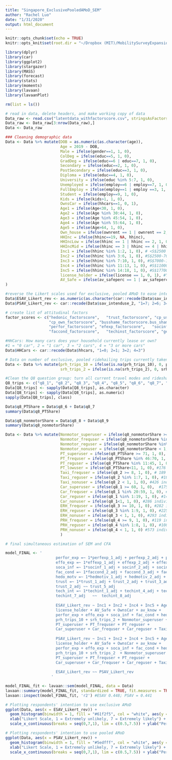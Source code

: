 ```yaml
---
title: "Singapore_ExclusivePooledAMoD_SEM"
author: "Rachel Luo"
date: "1/31/2020"
output: html_document
---
```


```r
knitr::opts_chunk$set(echo = TRUE)
knitr::opts_knit$set(root.dir = "~/Dropbox (MIT)/MobilitySurveyExpansion/Singapore/Data/Data_Exploration/Scripts+Data/")
```

```r
library(dplyr)
library(car) 
library(ggplot2)
library(stargazer)
library(MASS)
library(forecast) 
library(stats)
library(moments)
library(lavaan)
library(lavaanPlot)

rm(list = ls()) 
```

```r
# read in data, delete headers, and make working copy of data
Data_raw <- read.csv("latentdata_withfactorscore.csv", stringsAsFactors=FALSE)
Data_raw <- Data_raw[3:nrow(Data_raw),]
Data <- Data_raw
```

```r
### Cleaning demographic data
Data <- Data %>% mutate(DOB = as.numeric(as.character(age)),
                        Age = 2019 - DOB,
                        Male = ifelse(gender==1, 1, 0),
                        ColDeg = ifelse(educ==5, 1, 0),
                        GradDeg = ifelse(educ==6 | educ==7, 1, 0),
                        Secondary = ifelse(educ==2, 1, 0),
                        PostSecondary = ifelse(educ==3, 1, 0),
                        Diploma = ifelse(educ==4, 1, 0),
                        University = ifelse(educ %in% 5:7, 1, 0),
                        Unemployed = ifelse(employ==6 | employ==7, 1, 0), 
                        FullEmploy = ifelse(employ==1 | employ ==3, 1, 0), #1-full time employed, 3-full time self employed
                        Student = ifelse(employ==9, 1, 0),
                        Kids = ifelse(kids>1, 1, 0),
                        OwnsCar = ifelse(hhcars==1, 0, 1),
                        Age1 = ifelse(Age<30, 1, 0),
                        Age2 = ifelse(Age %in% 30:44, 1, 0),
                        Age3 = ifelse(Age %in% 45:54, 1, 0),
                        Age4 = ifelse(Age %in% 55:64, 1, 0),
                        Age5 = ifelse(Age>64, 1, 0),
                        Own_house = ifelse(ownrent == 1 | ownrent == 2, 1, 0),
                        HHInc = ifelse(hhinc==19, NA, hhinc),
                        HHIncLow = ifelse(hhinc == 1 | hhinc == 2, 1, 0),
                        HHIncMid = ifelse(hhinc == 3 | hhinc == 4 | hhinc == 5, 1, 0),
                        Inc1 = ifelse(hhinc %in% 1:2, 1, 0), # <S$2500
                        Inc2 = ifelse(hhinc %in% 3:6, 1, 0), #S$2500-7000
                        Inc3 = ifelse(hhinc %in% 7:10, 1, 0), #S$7000-11000
                        Inc4 = ifelse(hhinc %in% 11:13, 1, 0), #S$11000-17500
                        Inc5 = ifelse(hhinc %in% 14:18, 1, 0), #S$17700-$20,000+
                        license_holder = ifelse(license == 1, 0, 1), #Yes, if person holds any type of license
                        AV_Safe = ifelse(av_safeperc == 1 | av_safeperc == 2, 1, 0) #Includes safe, somewhat safe
)

#reverse the Likert scales used for exclusive, pooled AMoD to ease interpretability in regressions
Data$ESAV_Likert_rev <- as.numeric(as.character(car::recode(Data$sav_intenduse_1, "1=7; 2=6; 3=5; 4=4; 5=3; 6=2; 7=1")))
Data$PSAV_Likert_rev <- car::recode(Data$sav_intenduse_2, "1=7; 2=6; 3=5; 4=4; 5=3; 6=2; 7=1")

# create list of attitudinal factors
factor_scores <- c("hedonic_factorscore",	"trust_factorscore", "cp_use_factorscore",
                   "cp_own_factorscore", "busshame_factorscore.bus_shame1",	"busshame_factorscore.bus_shame2",
                   "perfor_factorscore", "efexp_factorscore",	"socinf_factorscore",
                   "faccond_factorscore",	"techinst_factorscore",	"genprd_factorscore",	"matera_factorscore")

#HHCars: How many cars does your household currently lease or own?
#1 = "0 car", 2 = "1 car", 3 = "2 cars", 4 = "3 or more cars"
Data$HHCars <- car::recode(Data$hhcars, "1=0; 2=1; 3=2; 4=3")

# Data on number of exclusive, pooled ridehailing trips currently taken per month
Data <- Data %>% mutate(prh_trips_10 = ifelse(is.na(prh_trips_10), 0, prh_trips_10),
                        srh_trips_2 = ifelse(is.na(srh_trips_2), 0, srh_trips_2))

#Clean the Q8 question group: turn all current travel modes and ridesharing trip counts data into numeric variables from factors
Q8_trips <- c("q8_1", "q8_2", "q8_3", "q8_4", "q8_5", "q8_6", "q8_7", "q8_8", "q8_9", "prh_trips_10","srh_trips_2")
Data[Q8_trips] <- sapply(Data[Q8_trips], as.character)
Data[Q8_trips] <- sapply(Data[Q8_trips], as.numeric)
sapply(Data[Q8_trips], class)

Data$q8_PTShare = Data$q8_6 + Data$q8_7
summary(Data$q8_PTShare)

Data$q8_nonmotorShare = Data$q8_8 + Data$q8_9
summary(Data$q8_nonmotorShare)

Data <- Data %>% mutate(Nonmotor_superuser = ifelse(q8_nonmotorShare >= 20, 1, 0), #110 individuals
                        Nonmotor_frequser = ifelse(q8_nonmotorShare %in% 10:19, 1, 0), #242 individuals
                        Nonmotor_reguser = ifelse(q8_nonmotorShare %in% 1:9, 1, 0), #214 individuals
                        Nonmotor_nonuser = ifelse(q8_nonmotorShare < 1, 1, 0), #234 individuals
                        PT_superuser = ifelse(q8_PTShare >= 71, 1, 0),  #188 individuals
                        PT_frequser = ifelse(q8_PTShare %in% 46:70, 1, 0), #205 individuals
                        PT_reguser = ifelse(q8_PTShare %in% 11:45, 1, 0), #231 individuals
                        PT_lowuser = ifelse(q8_PTShare<11, 1, 0), #176 individuals; cutoff based on summary/hist; only 71 individuals are non-users, as Singapore is super transit-oriented
                        Taxi_frequser = ifelse(q8_2 >= 8, 1, 0), # 189 individuals
                        Taxi_reguser = ifelse(q8_2 %in% 1:7, 1, 0), #185 individuals
                        Taxi_nonuser = ifelse(q8_2 < 1, 1, 0), #426 individuals
                        Car_superuser = ifelse(q8_1 >= 60, 1, 0),  #175 individuals
                        Car_frequser = ifelse(q8_1 %in% 20:59, 1, 0), #192 individuals
                        Car_reguser = ifelse(q8_1 %in% 1:19, 1, 0), #147 individuals
                        Car_nonuser = ifelse(q8_1<1, 1, 0), #286 individuals
                        ERH_frequser = ifelse(q8_3 >= 10, 1, 0), #282 individuals
                        ERH_reguser = ifelse(q8_3 %in% 1:9, 1, 0), #225 individuals, Q1-Q3
                        ERH_nonuser = ifelse(q8_3 < 1, 1, 0), #293 individuals
                        PRH_frequser = ifelse(q8_4 >= 9, 1, 0), #119 individuals
                        PRH_reguser = ifelse(q8_4 %in% 1:8, 1, 0), #108 individuals
                        PRH_nonuser = ifelse(q8_4 < 1, 1, 0) #573 individuals
                        )

```

```r
# final simultaneous estimation of SEM and CFA

model_FINAL <- '
                      perfor_exp =~ 1*perfexp_1_adj + perfexp_2_adj + perfexp_3_adj + perfexp_4_adj + perfexp_5_adj + perfexp_7_adj 
                      effo_exp =~ 1*effexp_1_adj + effexp_2_adj + effexp_3_adj + effexp_6_adj
                      soca_inf =~ 1*socinf_1_adj + socinf_2_adj + socinf_3_adj
                      fac_cond =~ 1*faccond_2_adj + faccond_3_adj + faccond_4_adj
                      hedo_motv =~ 1*hedmotiv_1_adj + hedmotiv_2_adj + hedmotiv_4_adj
                      trust =~ 1*trust_1_adj + trust_2_adj + trust_3_adj + trust_4_adj + trust_5_adj + trust_7_adj
                      trust_2_adj ~~ trust_5_adj
                      tech_int =~ 1*techint_1_adj + techint_4_adj + techint_5_adj + techint_7_adj + techint_8_adj
                      techint_7_adj   ~~  techint_8_adj     
                      
                      ESAV_Likert_rev ~ Inc1 + Inc2 + Inc4 + Inc5 + Age + Male + University + FullEmploy + Kids +
                      license_holder + AV_Safe + OwnsCar + av_know +
                      perfor_exp + effo_exp + soca_inf + fac_cond + hedo_motv + trust + tech_int + 
                      prh_trips_10 + srh_trips_2 + Nonmotor_superuser + Nonmotor_frequser + Nonmotor_reguser +
                      PT_superuser + PT_frequser + PT_reguser + 
                      Car_superuser + Car_frequser + Car_reguser + Taxi_frequser + Taxi_reguser
                      
                      PSAV_Likert_rev ~ Inc1 + Inc2 + Inc4 + Inc5 + Age + Male + University + FullEmploy + Kids +
                      license_holder + AV_Safe + OwnsCar + av_know +
                      perfor_exp + effo_exp + soca_inf + fac_cond + hedo_motv + trust + tech_int + 
                      prh_trips_10 + srh_trips_2  + Nonmotor_superuser + Nonmotor_frequser + Nonmotor_reguser +
                      PT_superuser + PT_frequser + PT_reguser + 
                      Car_superuser + Car_frequser + Car_reguser + Taxi_frequser + Taxi_reguser
                      
                      ESAV_Likert_rev ~~ PSAV_Likert_rev
                    '    

model_FINAL_fit <- lavaan::sem(model_FINAL, data = Data)
lavaan::summary(model_FINAL_fit, standardized = TRUE, fit.measures = TRUE)
lavaan::inspect(model_FINAL_fit, 'r2') #ESAV 0.448; PSAV = 0.441

```

```r
# Plotting respondents' intention to use exclusive AMoD
ggplot(Data, aes(x = ESAV_Likert_rev)) +
  geom_histogram(binwidth = 1, fill = "#61f2f5", col = "white", aes(y = 100*(..count..)/sum(..count..))) + 
  xlab("Likert Scale, 1 = Extremely unlikely, 7 = Extremely likely") + theme(plot.title = element_text(hjust = 0.5)) +
  scale_x_continuous(breaks = seq(0,7,1), lim = c(0.5,7.5)) + ylab("Percent of all respondents (%)")

# Plotting respondents' intention to use pooled AMoD
ggplot(Data, aes(x = PSAV_Likert_rev)) +
  geom_histogram(binwidth = 1, fill = "#5edfff", col = "white", aes(y = 100*(..count..)/sum(..count..))) + 
  xlab("Likert Scale, 1 = Extremely unlikely, 7 = Extremely likely") + theme(plot.title = element_text(hjust = 0.5)) +
  scale_x_continuous(breaks = seq(0,7,1), lim = c(0.5,7.5)) + ylab("Percent of all respondents (%)")


```

